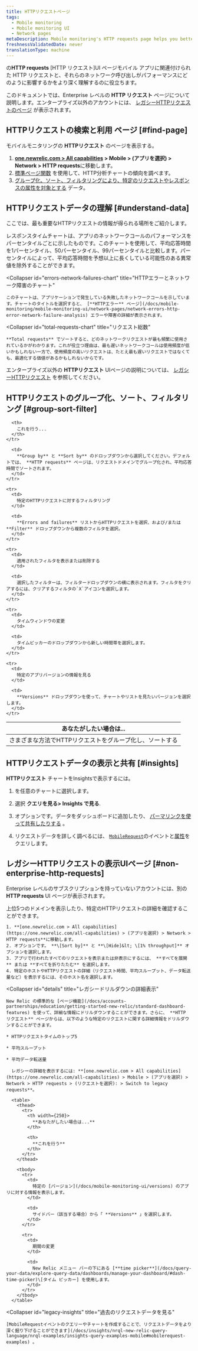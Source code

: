 ```yaml
---
title: HTTPリクエストページ
tags:
  - Mobile monitoring
  - Mobile monitoring UI
  - Network pages
metaDescription: Mobile monitoring's HTTP requests page helps you better understand your mobile app’s HTTP requests and how those network calls are affecting performance.
freshnessValidatedDate: never
translationType: machine
---
```


の**HTTP requests** \[HTTP リクエスト]UI ページ[<InlinePopover type="mobile"/>](/docs/mobile-monitoring)モバイル アプリに関連付けられた HTTP リクエストと、それらのネットワーク呼び出しがパフォーマンスにどのように影響するかをより深く理解するのに役立ちます。

このドキュメントでは、Enterprise レベルの **HTTP リクエスト** ページについて説明します。エンタープライズ以外のアカウントには、 [レガシーHTTPリクエストのページ](#non-enterprise-http-requests) が表示されます。

## HTTPリクエストの検索と利用 ページ [#find-page]

モバイルモニタリングの **HTTPリクエスト** のページを表示する。

1. **[one.newrelic.com > All capabilities](https://one.newrelic.com/all-capabilities) > Mobile > (アプリを選択) > Network > HTTP requests**に移動します。
2. [標準ページ関数](/docs/data-analysis/user-interface-functions/view-your-data/standard-page-functions) を使用して、HTTP分析チャートの傾向を調べます。
3. [グループ化、ソート、フィルタリングにより、特定のリクエストやレスポンスの属性を対象とする](#groups-sort-filter) データ。

## HTTPリクエストデータの理解 [#understand-data]

ここでは、最も重要なHTTPリクエストの情報が得られる場所をご紹介します。

<CollapserGroup>
  <Collapser
    id="response-time-chart"
    title="応答時間チャート"
  >
    レスポンスタイムチャートは、アプリのネットワークコールのパフォーマンスをパーセンタイルごとに示したものです。このチャートを使用して、平均応答時間を1パーセンタイル、50パーセンタイル、99パーセンタイルと比較します。パーセンタイルによって、平均応答時間を予想以上に長くしている可能性のある異常値を除外することができます。
  </Collapser>

  <Collapser
    id="errors-network-failures-chart"
    title="HTTPエラーとネットワーク障害のチャート"
  >
    このチャートは、アプリケーションで発生している失敗したネットワークコールを示しています。チャートのタイトルを選択すると、 [**HTTPエラー** ページ](/docs/mobile-monitoring/mobile-monitoring-ui/network-pages/network-errors-http-error-network-failure-analysis) エラーや障害の詳細が表示されます。
  </Collapser>

  <Collapser
    id="total-requests-chart"
    title="リクエスト総数"
  >
    **Total requests** でソートすると、どのネットワークリクエストが最も頻繁に使用されているかがわかります。これが役立つ理由は、最も遅いネットワークコールは使用頻度が低いかもしれない一方で、使用頻度の高いリクエストは、たとえ最も遅いリクエストではなくても、最適化する価値があるかもしれないからです。
  </Collapser>
</CollapserGroup>

エンタープライズ以外の **HTTPリクエスト** UIページの説明については、 [レガシーHTTPリクエスト](#non-enterprise-http-requests) を参照してください。

## HTTPリクエストのグループ化、ソート、フィルタリング [#group-sort-filter]

<table>
  <thead>
    <tr>
      <th style={{ width: "300px" }}>
        あなたがしたい場合は...
      </th>

      <th>
        これを行う...
      </th>
    </tr>
  </thead>

  <tbody>
    <tr>
      <td>
        さまざまな方法でHTTPリクエストをグループ化し、ソートする
      </td>

      <td>
        **Group by** と **Sort by** のドロップダウンから選択してください。デフォルトでは、 **HTTP requests** ページは、リクエストドメインでグループ化され、平均応答時間でソートされます。
      </td>
    </tr>

    <tr>
      <td>
        特定のHTTPリクエストに対するフィルタリング
      </td>

      <td>
        **Errors and failures** リストからHTTPリクエストを選択、および/または **Filter** ドロップダウンから複数のフィルタを選択。
      </td>
    </tr>

    <tr>
      <td>
        適用されたフィルタを表示または削除する
      </td>

      <td>
        選択したフィルターは、フィルタードロップダウンの横に表示されます。フィルタをクリアするには、クリアするフィルタの`X`アイコンを選択します。
      </td>
    </tr>

    <tr>
      <td>
        タイムウィンドウの変更
      </td>

      <td>
        タイムピッカーのドロップダウンから新しい時間帯を選択します。
      </td>
    </tr>

    <tr>
      <td>
        特定のアプリバージョンの情報を見る
      </td>

      <td>
        **Versions** ドロップダウンを使って、チャートやリストを見たいバージョンを選択します。
      </td>
    </tr>
  </tbody>
</table>

## HTTPリクエストデータの表示と共有 [#insights]

**HTTPリクエスト** チャートをInsightsで表示するには。

1. <Icon name="fe-more-horizontal"/>

   を任意のチャートに選択します。

2. 選択 **クエリを見る> Insights で見る**.

3. オプションです。データをダッシュボードに追加したり、 [パーマリンクを使って共有したりする](/docs/data-analysis/user-interface-functions/share-your-data/permalink) 。

4. リクエストデータを詳しく調べるには、 [`MobileRequest`](/docs/insights/nrql-new-relic-query-language/nrql-query-examples/insights-query-examples-new-relic-mobile#mobilerequest-examples)のイベントと[属性](/docs/insights/insights-data-sources/default-data/mobile-events-attributes#mobilerequest-attributes)をクエリします。

## レガシーHTTPリクエストの表示UIページ [#non-enterprise-http-requests]

Enterprise レベルのサブスクリプションを持っていないアカウントには、別の **HTTP requests** UI ページが表示されます。

<CollapserGroup>
  <Collapser
    id="non-enterprise"
    title="レガシーHTTPリクエストのUI表示"
  >
    上位5つのドメインを表示したり、特定のHTTPリクエストの詳細を確認することができます。

    1. **[one.newrelic.com > All capabilities](https://one.newrelic.com/all-capabilities) > (アプリを選択) > Network > HTTP requests**に移動します。
    2. オプションです。 **\[Sort by]** と **\[Hide]&lt; \[1% throughput]** オプションを選択します。
    3. アプリで行われたすべてのリクエストを表示または非表示にするには、 **すべてを展開** または **すべてを折りたたむ** を選択します。
    4. 特定のホストやHTTPリクエストの詳細（リクエスト時間、平均スループット、データ転送量など）を表示するには、そのホスト名を選択します。
  </Collapser>

  <Collapser
    id="details"
    title="レガシードリルダウンの詳細表示"
  >
    New Relic の標準的な [ページ機能](/docs/accounts-partnerships/education/getting-started-new-relic/standard-dashboard-features) を使って、詳細な情報にドリルダウンすることができます。さらに、 **HTTP リクエスト** ページからは、以下のような特定のリクエストに関する詳細情報をドリルダウンすることができます。

    * HTTPリクエストタイムのトップ5

    * 平均スループット

    * 平均データ転送量

      レガシーの詳細を表示するには: **[one.newrelic.com > All capabilities](https://one.newrelic.com/all-capabilities) > Mobile > (アプリを選択) > Network > HTTP requests > (リクエストを選択): > Switch to legacy requests**。

      <table>
        <thead>
          <tr>
            <th width={250}>
              **あなたがしたい場合は...**
            </th>

            <th>
              **これを行う**
            </th>
          </tr>
        </thead>

        <tbody>
          <tr>
            <td>
              特定の [バージョン](/docs/mobile-monitoring-ui/versions) のアプリに対する情報を表示します。
            </td>

            <td>
              サイドバー（該当する場合）から「 **Versions** 」を選択します。
            </td>
          </tr>

          <tr>
            <td>
              期間の変更
            </td>

            <td>
              New Relic メニュー バーの下にある [**time picker**](/docs/query-your-data/explore-query-data/dashboards/manage-your-dashboard/#dash-time-picker)\[タイム ピッカー] を使用します。
            </td>
          </tr>
        </tbody>
      </table>
  </Collapser>

  <Collapser
    id="legacy-insights"
    title="過去のリクエストデータを見る"
  >
    [MobileRequestイベントのクエリーやチャートを作成することで、リクエストデータをより深く掘り下げることができます](/docs/insights/nrql-new-relic-query-language/nrql-examples/insights-query-examples-mobile#mobilerequest-examples) 。
  </Collapser>
</CollapserGroup>